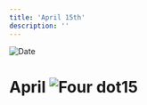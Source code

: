 ```yaml
---
title: 'April 15th'
description: ''
---
```


<RunningHead />
<Image src="/title-imprint.png" height={68} width={50} alt="Date" className="title-imprint"/>

# <div id="date">April <Image className="four-dot" src="/four-dot.png" height={15} width={15} alt="Four dot" />15</div>
